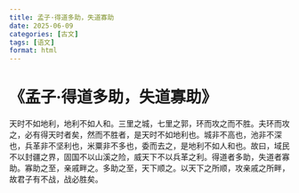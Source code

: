 ```yaml
---
title: 孟子·得道多助，失道寡助
date: 2025-06-09
categories: [古文]
tags: [语文]
format: html
---
```

# 《孟子·得道多助，失道寡助》
天时不如地利，地利不如人和。三里之城，七里之郭，环而攻之而不胜。夫环而攻之，必有得天时者矣，然而不胜者，是天时不如地利也。城非不高也，池非不深也，兵革非不坚利也，米粟非不多也，委而去之，是地利不如人和也。故曰，域民不以封疆之界，固国不以山溪之险，威天下不以兵革之利。得道者多助，失道者寡助。寡助之至，亲戚畔之。多助之至，天下顺之。以天下之所顺，攻亲戚之所畔，故君子有不战，战必胜矣。
